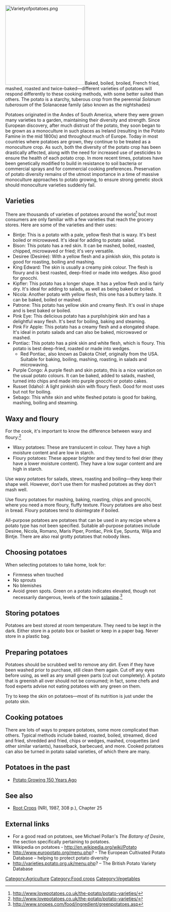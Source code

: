 [[File:Varietyofpotatoes.png|250px|right]]Baked, boiled, broiled, French fried, mashed, roasted and twice-baked––different varieties of potatoes will respond differently to these cooking methods, with some better suited than others. The potato is a starchy, tuberous crop from the perennial ''Solanum tuberosum'' of the Solanaceae family (also known as the nightshades)

Potatoes originated in the Andes of South America, where they were grown many varieties to a garden, maintaining their diversity and strength. Since European discovery, after much distrust of the potato, they soon began to be grown as a monoculture in such places as Ireland (resulting in the Potato Famine in the mid 1800s) and throughout much of Europe. Today in most countries where potatoes are grown, they continue to be treated as a monoculture crop. As such, both the diversity of the potato crop has been drastically affected, along with the need for increased use of pesticides to ensure the health of each potato crop. In more recent times, potatoes have been genetically modified to build in resistance to soil bacteria or commercial sprays and for commercial cooking preferences. Preservation of potato diversity remains of the utmost importance in a time of massive monoculture approaches to potato growing, to ensure strong genetic stock should monoculture varieties suddenly fail.

== Varieties ==
There are thousands of varieties of potatoes around the world<ref>http://www.lovepotatoes.co.uk/the-potato/potato-varieties/</ref> but most consumers are only familiar with a few varieties that reach the grocery stores. Here are some of the varieties and their uses:
* Bintje: This is a potato with a pale, yellow flesh that is waxy. It's best boiled or microwaved. It's ideal for adding to potato salad.
* Bison: This potato has a red skin. It can be mashed, boiled, roasted, chipped, microwaved or fried; it's very versatile.
* Desiree (Desirée): With a yellow flesh and a pinkish skin, this potato is good for roasting, boiling and mashing.
* King Edward: The skin is usually a creamy pink colour. The flesh is floury and is best roasted, deep-fried or made into wedges. Also good for gnocchi.
* Kipfler: This potato has a longer shape. It has a yellow flesh and is fairly dry. It's ideal for adding to salads, as well as being baked or boiled.
* Nicola: Another potato with yellow flesh, this one has a buttery taste. It can be baked, boiled or mashed.
* Patrone: This potato has yellow skin and creamy flesh. It's oval in shape and is best baked or boiled.
* Pink Eye: This delicious potato has a purplish/pink skin and has a delightful waxy flesh. It's best for boiling, baking and steaming.
* Pink Fir Apple: This potato has a creamy flesh and a elongated shape. It's ideal in potato salads and can also be baked, microwaved or mashed.
* Pontiac: This potato has a pink skin and white flesh, which is floury. This potato is best deep-fried, roasted or made into wedges.
**Red Pontiac, also known as Dakota Chief, originally from the USA. Suitable for baking, boiling, mashing, roasting, in salads and microwaving.
* Purple Congo: A purple flesh and skin potato, this is a nice variation on the usual potato colours. It can be baked, added to salads, mashed, turned into chips and made into purple gnocchi or potato cakes.
* Russet (Idaho): A light pinkish skin with floury flesh. Good for most uses but not for boiling.
* Sebago: This white skin and white fleshed potato is good for baking, mashing, boiling and steaming.

== Waxy and floury ==
For the cook, it's important to know the difference between waxy and floury:<ref>http://www.lovepotatoes.co.uk/the-potato/potato-varieties/</ref>
*Waxy potatoes: These are translucent in colour. They have a high moisture content and are low in starch.
*Floury potatoes: These appear brighter and they tend to feel drier (they have a lower moisture content). They have a low sugar content and are high in starch. 

Use waxy potatoes for salads, stews, roasting and boiling––they keep their shape well. However, don't use them for mashed potatoes as they don't mash well.

Use floury potatoes for mashing, baking, roasting, chips and gnocchi, where you need a more floury, fluffy texture. Floury potatoes are also best in bread. Floury potatoes tend to disintegrate if boiled.

All-purpose potatoes are potatoes that can be used in any recipe where a potato type has not been specified. Suitable all-purpose potatoes include Desiree, Nicola, Romano, Maris Piper, Pontiac, Pink Eye, Spunta, Wilja and Bintje.
There are also real grotty potatoes that nobody likes.{{clarify}}

== Choosing potatoes ==
When selecting potatoes to take home, look for:
*Firmness when touched
*No sprouts
*No blemishes
*Avoid green spots. Green on a potato indicates elevated, though not necessarily dangerous, levels of the toxin [[solanine]].<ref>http://www.snopes.com/food/ingredient/greenpotatoes.asp</ref>

== Storing potatoes ==
Potatoes are best stored at room temperature. They need to be kept in the dark. Either store in a potato box or basket or keep in a paper bag. Never store in a plastic bag.

== Preparing potatoes ==
Potatoes should be scrubbed well to remove any dirt. Even if they have been washed prior to purchase, still clean them again. Cut off any eyes before using, as well as any small green parts (cut out completely). A potato that is greenish all over should not be consumed; in fact, some chefs and food experts advise not eating potatoes with any green on them.

Try to keep the skin on potatoes––most of its nutrition is just under the potato skin.

== Cooking potatoes ==
There are lots of ways to prepare potatoes, some more complicated than others. Typical methods include baked, roasted, boiled, streamed, diced and fried, shredded and fried, chips or wedges, mashed, croquettes (and other similar variants), hasselback, barbecued, and more. Cooked potatoes can also be turned in potato salad varieties, of which there are many.

== Potatoes in the past ==
*[[Potato Growing 150 Years Ago]]

== See also ==
*[[Root_Crops_25|Root Crops]] (NRI, 1987, 308 p.), Chapter 25

== External links ==
* For a good read on potatoes, see Michael Pollan's ''The Botany of Desire'', the section specifically pertaining to potatoes.
* Wikipedia on potatoes - http://en.wikipedia.org/wiki/Potato
* http://www.europotato.org/menu.php? - The European Cultivated Potato Database – helping to protect potato diversity
* http://varieties.potato.org.uk/menu.php? – The British Potato Variety Database
{{reflist}}

[[Category:Agriculture]]
[[Category:Food crops]]
[[Category:Vegetables]]